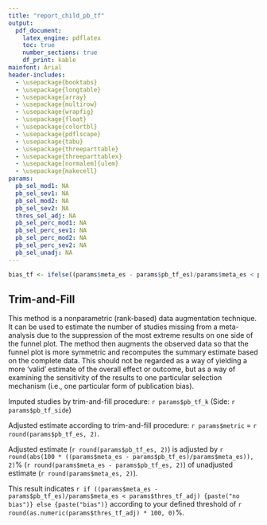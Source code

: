```yaml
---
title: "report_child_pb_tf"
output:
  pdf_document:
    latex_engine: pdflatex
    toc: true
    number_sections: true
    df_print: kable
mainfont: Arial
header-includes:
  - \usepackage{booktabs}
  - \usepackage{longtable}
  - \usepackage{array}
  - \usepackage{multirow}
  - \usepackage{wrapfig}
  - \usepackage{float}
  - \usepackage{colortbl}
  - \usepackage{pdflscape}
  - \usepackage{tabu}
  - \usepackage{threeparttable}
  - \usepackage{threeparttablex}
  - \usepackage[normalem]{ulem}
  - \usepackage{makecell}
params:
  pb_sel_mod1: NA
  pb_sel_sev1: NA
  pb_sel_mod2: NA
  pb_sel_sev2: NA
  thres_sel_adj: NA
  pb_sel_perc_mod1: NA
  pb_sel_perc_sev1: NA
  pb_sel_perc_mod2: NA
  pb_sel_perc_sev2: NA
  pb_sel_unadj: NA
---
```


```r
bias_tf <- ifelse((params$meta_es - params$pb_tf_es)/params$meta_es < params$thres_tf_adj, "no bias", "bias")
```

## Trim-and-Fill

This method is a nonparametric (rank-based) data augmentation technique. It can be used to estimate the number of studies missing from a meta-analysis due to the suppression of the most extreme results on one side of the funnel plot. The method then augments the observed data so that the funnel plot is more symmetric and recomputes the summary estimate based on the complete data. This should not be regarded as a way of yielding a more 'valid' estimate of the overall effect or outcome, but as a way of examining the sensitivity of the results to one particular selection mechanism (i.e., one particular form of publication bias).

Imputed studies by trim-and-fill procedure: `r params$pb_tf_k` (Side: `r params$pb_tf_side`)

Adjusted estimate according to trim-and-fill procedure: `r params$metric` = `r round(params$pb_tf_es, 2)`.

Adjusted estimate (`r round(params$pb_tf_es, 2)`) is adjusted by `r round(abs(100 * ((params$meta_es - params$pb_tf_es)/params$meta_es)), 2)`% (`r round(params$meta_es - params$pb_tf_es, 2)`) of unadjusted estimate (`r round(params$meta_es, 2)`). 

This result indicates `r if ((params$meta_es - params$pb_tf_es)/params$meta_es < params$thres_tf_adj) {paste("no bias")} else {paste("bias")}` according to your defined threshold of `r round(as.numeric(params$thres_tf_adj) * 100, 0)`%.

